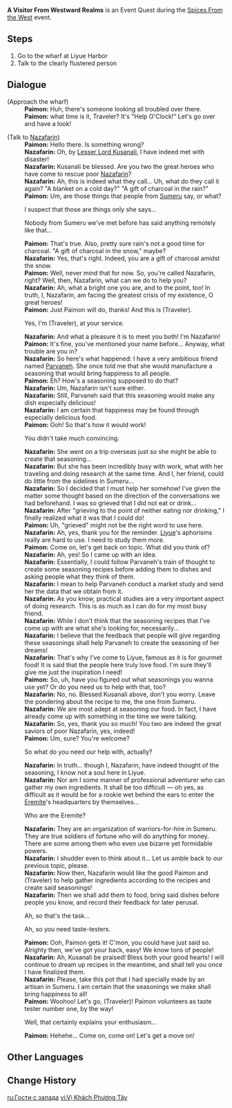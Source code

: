 {{Quest Infobox
|id            = 
|image         = Event Quest A Visitor From Westward Realms.png
|type          = World
|region        = Liyue
|area          = Sea of Clouds
|event_name    = Spices From the West
|actNum        = 
|summary       = 
|requirement   = 
|startLocation = [[Liyue Harbor]], [[Liyue]]
|next          = 
|mora          = 10,000
|other         = {{Card|Adventurer's Experience|4}}
* Unlocks the [[Spices From the West]] event.
|characters    = Nazafarin; Paimon; Traveler
}}
'''A Visitor From Westward Realms''' is an Event Quest during the [[Spices From the West]] event.

==Steps==
# Go to the wharf at Liyue Harbor
# Talk to the clearly flustered person

==Dialogue==
{{Quest Description|A person from Sumeru has arrived at the wharfs of Liyue Harbor. She seems to be in a bit of a fix...}}
{{Dialogue start}}
;(Approach the wharf)
:'''Paimon:''' Huh, there's someone looking all troubled over there.
:'''Paimon:''' {{Not a typo|Aaaand}} what time is it, Traveler? It's "Help O'Clock!" Let's go over and have a look!

;(Talk to [[Nazafarin]])
:'''Paimon:''' Hello there. Is something wrong?
:'''Nazafarin:''' Oh, by [[Lesser Lord Kusanali]], I have indeed met with disaster!
:'''Nazafarin:''' Kusanali be blessed. Are you two the great heroes who have come to rescue poor [[Nazafarin]]?
:'''Nazafarin:''' Ah, this is indeed what they call... Uh, what do they call it again? "A blanket on a cold day?" "A gift of charcoal in the rain?"
:'''Paimon:''' Um, are those things that people from [[Sumeru]] say, or what?
:{{DIcon}} I suspect that those are things only she says...
:{{DIcon}} Nobody from Sumeru we've met before has said anything remotely like that...
:'''Paimon:''' That's true. Also, pretty sure rain's not a good time for charcoal. "A gift of charcoal in the snow," maybe?
:'''Nazafarin:''' Yes, that's right. Indeed, you are a gift of charcoal amidst the snow.
:'''Paimon:''' Well, never mind that for now. So, you're called Nazafarin, right? Well, then, Nazafarin, what can we do to help you?
:'''Nazafarin:''' Ah, what a bright one you are, and to the point, too! In truth, I, Nazafarin, am facing the greatest crisis of my existence, O great heroes!
:'''Paimon:''' Just Paimon will do, thanks! And this is (Traveler).
:{{DIcon}} Yes, I'm (Traveler), at your service.
:'''Nazafarin:''' And what a pleasure it is to meet you both! I'm Nazafarin!
:'''Paimon:''' It's fine, you've mentioned your name before... Anyway, what trouble are you in?
:'''Nazafarin:''' So here's what happened: I have a very ambitious friend named [[Parvaneh]]. She once told me that she would manufacture a seasoning that would bring happiness to all people.
:'''Paimon:''' Eh? How's a seasoning supposed to do that?
:'''Nazafarin:''' Um, Nazafarin isn't sure either.
:'''Nazafarin:''' Still, Parvaneh said that this seasoning would make any dish especially delicious!
:'''Nazafarin:''' I am certain that happiness may be found through especially delicious food.
:'''Paimon:''' Ooh! So that's how it would work!
:{{DIcon}} You didn't take much convincing.
:'''Nazafarin:''' She went on a trip overseas just so she might be able to create that seasoning...
:'''Nazafarin:''' But she has been incredibly busy with work, what with her traveling and doing research at the same time. And I, her friend, could do little from the sidelines in Sumeru...
:'''Nazafarin:''' So I decided that I must help her somehow! I've given the matter some thought based on the direction of the conversations we had beforehand. I was so grieved that I did not eat or drink...
:'''Nazafarin:''' After "grieving to the point of neither eating nor drinking," I finally realized what it was that I could do!
:'''Paimon:''' Uh, "grieved" might not be the right word to use here.
:'''Nazafarin:''' Ah, yes, thank you for the reminder. [[Liyue]]'s aphorisms really are hard to use. I need to study them more.
:'''Paimon:''' Come on, let's get back on topic. What did you think of?
:'''Nazafarin:''' Ah, yes! So I came up with an idea.
:'''Nazafarin:''' Essentially, I could follow Parvaneh's train of thought to create some seasoning recipes before adding them to dishes and asking people what they think of them.
:'''Nazafarin:''' I mean to help Parvaneh conduct a market study and send her the data that we obtain from it.
:'''Nazafarin:''' As you know, practical studies are a very important aspect of doing research. This is as much as I can do for my most busy friend.
:'''Nazafarin:''' While I don't think that the seasoning recipes that I've come up with are what she's looking for, necessarily...
:'''Nazafarin:''' I believe that the feedback that people will give regarding these seasonings shall help Parvaneh to create the seasoning of her dreams!
:'''Nazafarin:''' That's why I've come to Liyue, famous as it is for gourmet food! It is said that the people here truly love food. I'm sure they'll give me just the inspiration I need!
:'''Paimon:''' So, uh, have you figured out what seasonings you wanna use yet? Or do you need us to help with that, too?
:'''Nazafarin:''' No, no. Blessed Kusanali above, don't you worry. Leave the pondering about the recipe to me, the one from Sumeru.
:'''Nazafarin:''' We are most adept at seasoning our food. In fact, I have already come up with something in the time we were talking.
:'''Nazafarin:''' So, yes, thank you so much! You two are indeed the great saviors of poor Nazafarin, yes, indeed!
:'''Paimon:''' Um, sure? You're welcome?
:{{DIcon}} So what do you need our help with, actually?
:'''Nazafarin:''' In truth... though I, Nazafarin, have indeed thought of the seasoning, I know not a soul here in Liyue.
:'''Nazafarin:''' Nor am I some manner of professional adventurer who can gather my own ingredients. It shall be too difficult &mdash; oh yes, as difficult as it would be for a rookie wet behind the ears to enter the [[Eremite]]'s headquarters by themselves...
:{{DIcon}} Who are the Eremite?
:'''Nazafarin:''' They are an organization of warriors-for-hire in Sumeru. They are true soldiers of fortune who will do anything for money. There are some among them who even use bizarre yet formidable powers.
:'''Nazafarin:''' I shudder even to think about it... Let us amble back to our previous topic, please.
:'''Nazafarin:''' Now then, Nazafarin would like the good Paimon and (Traveler) to help gather ingredients according to the recipes and create said seasonings!
:'''Nazafarin:''' Then we shall add them to food, bring said dishes before people you know, and record their feedback for later perusal.
:{{DIcon}} Ah, so that's the task...
:{{DIcon}} Ah, so you need taste-testers.
:'''Paimon:''' Ooh, Paimon gets it! C'mon, you could have just said so. Alrighty then, we've got your back, easy! We know tons of people!
:'''Nazafarin:''' Ah, Kusanali be praised! Bless both your good hearts! I will continue to dream up recipes in the meantime, and shall tell you once I have finalized them.
:'''Nazafarin:''' Please, take this pot that I had specially made by an artisan in Sumeru. I am certain that the seasonings we make shall bring happiness to all!
:'''Paimon:''' Woohoo! Let's go, (Traveler)! Paimon volunteers as taste tester number one, by the way!
:{{DIcon}} Well, that certainly explains your enthusiasm...
:'''Paimon:''' Hehehe... Come on, come on! Let's get a move on!
{{Dialogue end}}

==Other Languages==
{{Other Languages
|en      = A Visitor From Westward Realms
|zhs     = 西域来客
|zhs_rm  = Xīyù Láikè
|zht     = 西域來客
|zht_rm  = Xīyù Láikè
|zh_tl   = A Visitor From Western Regions
|ja      = 西域より来たる客
|ja_rm   = Sai'iki yori Kitaru Kyaku
|ja_tl   = A Guest From Western Regions
|ko      = 서역의 손님
|ko_rm   = Seoyeok-ui Sonnim
|ko_tl   = A Guest From Western Regions
|es      = Una visita del oeste
|es_tl   = A Visit From the West
|fr      = Un visiteur venu de l'ouest
|fr_tl   = A Visitor From the West
|ru      = Гости с запада
|ru_tl   = 
|th      = แขกผู้มาเยือนจากดินแดนทางตะวันตก
|th_rm   = 
|th_tl   = 
|vi      = {{tt|Vị|位}} {{tt|Khách|客}} {{tt|Phương|方}} {{tt|Tây|西}}
|vi_tl   = Western Guest
|de      = Ein Gast aus dem Westen
|de_tl   = A Guest From The West
|id      = Pengunjung dari Dunia Barat
|id_tl   = Visitor from the Western World
|pt      = Uma Visitante do Oeste
|pt_tl   = 
}}

==Change History==
{{Change History|2.6}}

[[ru:Гости с запада]]
[[vi:Vị Khách Phương Tây]]
